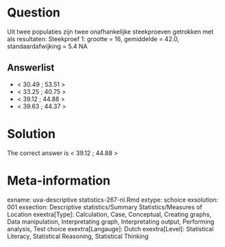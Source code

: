 Question
========

Uit twee populaties zijn twee onafhankelijke steekproeven getrokken met als resultaten:
Steekproef 1: grootte = 16, gemiddelde = 42.0, standaardafwijking = 5.4
NA

Answerlist
----------
* < 30.49 ; 53.51 >
* < 33.25 ; 40.75 >
* < 39.12 ; 44.88 >
* < 39.63 ; 44.37 >

Solution
========

The correct answer is  < 39.12 ; 44.88 > 

Meta-information
================
exname: uva-descriptive statistics-267-nl.Rmd 
extype: schoice 
exsolution: 001 
exsection: Descriptive statistics/Summary Statistics/Measures of Location
exextra[Type]: Calculation, Case, Conceptual, Creating graphs, Data manipulation, Interpretating graph, Interpretating output, Performing analysis, Test choice 
exextra[Langauge]: Dutch 
exextra[Level]: Statistical Literacy, Statistical Reasoning, Statistical Thinking 
